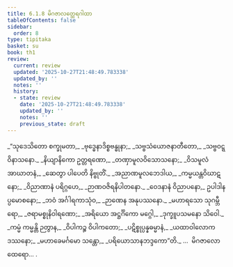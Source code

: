 ```yaml
---
title: 6.1.8 မိဂဇာလတ္ထေရဂါထာ
tableOfContents: false
sidebar:
  order: 8
type: tipitaka
basket: su
book: th1
review:
  current: review
  updated: '2025-10-27T21:48:49.783338'
  updated_by: ''
  notes: ''
  history:
  - state: review
    date: '2025-10-27T21:48:49.783338'
    updated_by: ''
    notes: ''
    previous_state: draft
---
```



<ReviewStatus review={frontmatter.review} showDetails={true} />

<HypothesisAnnotation frontmatter={frontmatter} />

<DynamicBreadcrumb />

<Division number="417" book="th1" e="ch" v="19" p="286">

<Paragraph number="692" type="verses" book="th1">
_“သုဒေသိတော စက္ခုမတာ,_  
_ဗုဒ္ဓေနာဒိစ္စဗန္ဓုနာ;_  
_သဗ္ဗသံယောဇနာတီတော,_  
_သဗ္ဗဝဋ္ဋဝိနာသနော._  

</Paragraph>

</Division>
<Division number="418" book="th1" e="ch" v="19" p="286">

<Paragraph number="693" type="verses" book="th1">
_နိယျာနိကော ဥတ္တရဏော,_  
_တဏှာမူလဝိသောသနော;_  
_ဝိသမူလံ အာဃာတနံ,_  
_ဆေတွာ ပါပေတိ နိဗ္ဗုတိံ._  

</Paragraph>

</Division>
<Division number="419" book="th1" e="ch" v="19" p="286">

<Paragraph number="694" type="verses" book="th1">
_အညာဏမူလဘေဒါယ,_  
_ကမ္မယန္တဝိဃာဋနော;_  
_ဝိညာဏာနံ ပရိဂ္ဂဟေ,_  
_ဉာဏဝဇိရနိပါတနော._  

</Paragraph>

</Division>
<Division number="420" book="th1" e="ch" v="19" p="286">

<Paragraph number="695" type="verses" book="th1">
_ဝေဒနာနံ ဝိညာပနော,_  
ဥပါဒါနပ္ပမောစနော;_  
_ဘဝံ အင်္ဂါရကာသုံဝ,_  
_ဉာဏေန အနုပဿနော._  

</Paragraph>

</Division>
<Division number="421" book="th1" e="ch" v="19" p="286">

<Paragraph number="696" type="verses" book="th1">
_မဟာရသော သုဂမ္ဘီရော,_  
_ဇရာမစ္စုနိဝါရဏော;_  
_အရိယော အဋ္ဌင်္ဂိကော မဂ္ဂေါ,_  
_ဒုက္ခူပသမနော သိဝေါ._  

</Paragraph>

</Division>
<Division number="422" book="th1" e="ch" v="19" p="286">

<Paragraph number="697" type="verses" book="th1">
_ကမ္မံ ကမ္မန္တိ ဉတွာန,_  
_ဝိပါကဉ္စ ဝိပါကတော;_  
_ပဋိစ္စုပ္ပန္နဓမ္မာနံ,_  
_ယထာဝါလောကဒဿနော;_  
_မဟာခေမင်္ဂမော သန္တော,_  
_ပရိယောသာနဘဒ္ဒကော”တိ._  


</Paragraph>
</Division>

<Paragraph number="698" type="center" book="th1">
…  မိဂဇာလော ထေရော… .
</Paragraph>